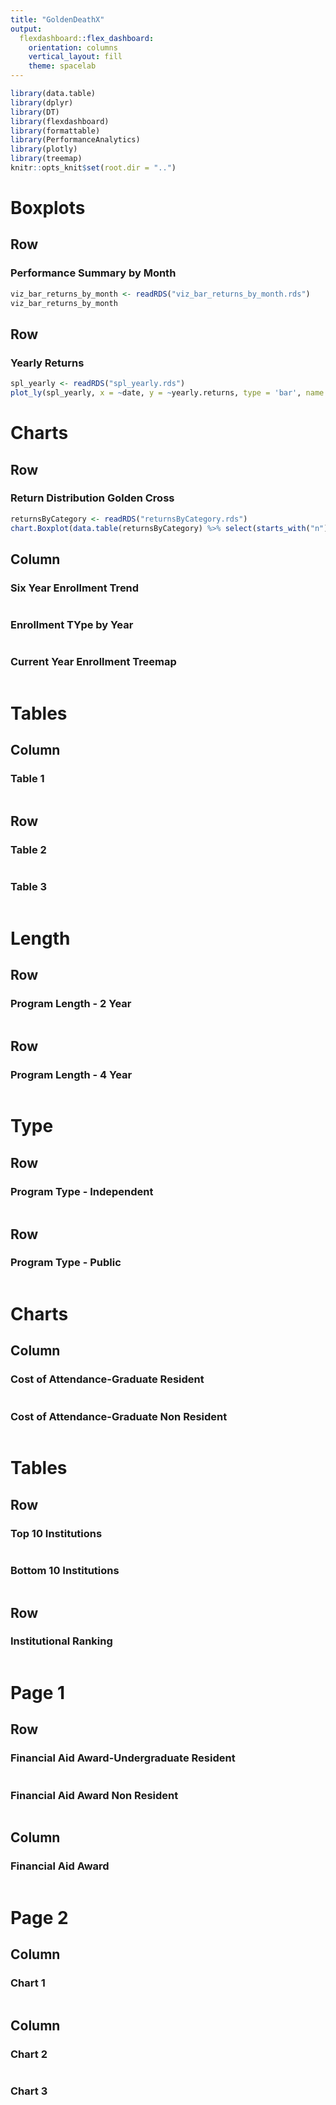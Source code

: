 ```yaml
---
title: "GoldenDeathX"
output: 
  flexdashboard::flex_dashboard:
    orientation: columns
    vertical_layout: fill
    theme: spacelab    
---
```


```r
library(data.table)
library(dplyr)
library(DT)
library(flexdashboard)
library(formattable)
library(PerformanceAnalytics)
library(plotly)
library(treemap)
knitr::opts_knit$set(root.dir = "..")
```

Boxplots {data-navmenu="Enrollment Summary"}
=====================================

Row {data-width=500}
-----------------------------------------------------------------------

### Performance Summary by Month

```r
viz_bar_returns_by_month <- readRDS("viz_bar_returns_by_month.rds")
viz_bar_returns_by_month
```

Row {data-width=500}
-----------------------------------------------------------------------

### Yearly Returns

```r
spl_yearly <- readRDS("spl_yearly.rds")
plot_ly(spl_yearly, x = ~date, y = ~yearly.returns, type = 'bar', name = 'Returns by Year')
```

Charts {data-navmenu="Enrollment Summary"}
=====================================

Row {data-width=500}
-----------------------------------------------------------------------

### Return Distribution Golden Cross

```r
returnsByCategory <- readRDS("returnsByCategory.rds")
chart.Boxplot(data.table(returnsByCategory) %>% select(starts_with("n")))
```

Column {data-width=350}
-----------------------------------------------------------------------

### Six Year Enrollment Trend

```r

```

### Enrollment TYpe by Year

```r

```

### Current Year Enrollment Treemap

```r

```

Tables {data-navmenu="Enrollment Summary"}
=====================================  

Column
-------------------------------------
    
### Table 1
    
```r

```
   
Row
-------------------------------------
    
### Table 2
    
```r

```
    
### Table 3

```r

```

Length {data-navmenu="Institution Overview"}
=====================================

Row
-----------------------------------------------------------------------

### Program Length - 2 Year

```r

```

Row
-----------------------------------------------------------------------

### Program Length - 4 Year

```r

```

Type {data-navmenu="Institution Overview"}
=====================================  

Row
-------------------------------------
    
### Program Type - Independent
    
```r

```
   
Row
-------------------------------------
    
### Program Type - Public
    
```r

```

Charts {data-navmenu="College Detail"}
=====================================     

Column {data-width=350}
-----------------------------------------------------------------------

### Cost of Attendance-Graduate Resident

```r

```

### Cost of Attendance-Graduate Non Resident

```r

```

Tables {data-navmenu="College Detail"}
=====================================    

Row {data-width=450}
-------------------------------------
    
### Top 10 Institutions

```r

```
    
### Bottom 10 Institutions

```r

```

Row
-------------------------------------
    
### Institutional Ranking
    
```r

```

Page 1 {data-navmenu="Fin Aid Awd"}
=====================================    

Row
-------------------------------------
    
### Financial Aid Award-Undergraduate Resident

```r

```
    
### Financial Aid Award Non Resident

```r

```

Column
-------------------------------------
    
### Financial Aid Award
    
```r

```

Page 2 {data-navmenu="Fin Aid Awd"}
=====================================    

Column 
-------------------------------------
    
### Chart 1
    
```r

```
   
Column {.tabset}
-------------------------------------
   
### Chart 2

```r

```
 
### Chart 3
    
```r

```
